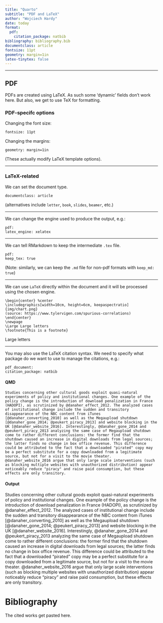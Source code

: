 ```yaml
---
title: "Quarto"
subtitle: "PDF and LaTeX"
author: "Wojciech Hardy"
date: today
format: 
  pdf: 
    citation_package: natbib
bibliography: bibliography.bib
documentclass: article
fontsize: 11pt
geometry: margin=1in
latex-tinytex: false
---
```


------------------------------------------------------------------------

## PDF

PDFs are created using LaTeX. As such some 'dynamic' fields don't work here. But also, we get to use TeX for formatting.

### PDF-specifc options

Changing the font size:

`fontsize: 11pt`

Changing the margins:

`geometry: margin=1in`

(These actually modify LaTeX template options).

------------------------------------------------------------------------

### LaTeX-related

We can set the document type.

`documentclass: article`

(alternatives include `letter`, `book`, `slides`, `beamer`, etc.)

------------------------------------------------------------------------

We can change the engine used to produce the output, e.g.:

`pdf:`\
`latex_engine: xelatex`

------------------------------------------------------------------------

We can tell RMarkdown to keep the intermediate `.tex` file.

`pdf:`\
`keep_tex: true`

(Note: similarly, we can keep the `.md` file for non-pdf formats with `keep_md: true`)

------------------------------------------------------------------------

We can use `LaTeX` directly within the document and it will be processed using the chosen engine.

`\begin{center} %center`\
`\includegraphics[width=10cm, height=6cm, keepaspectratio]{img/chart.png}`\
`(source: https://www.tylervigen.com/spurious-correlations)`\
`\end{center}`\
`\newpage`\
`\Large Large letters`\
`\footnote{This is a footnote}`

```{=tex}
\begin{center} %center
  \includegraphics[width=10cm, height=6cm, keepaspectratio]{../img/chart.png}  
(source: https://www.tylervigen.com/spurious-correlations)
\end{center}
\newpage
```
\Large Large letters \footnote{This is a footnote}

------------------------------------------------------------------------

You may also use the LaTeX citation syntax. We need to specify what package do we want to use to manage the citations, e.g.:

`pdf_document:`\
`citation_package: natbib`

::: panel-tabset
#### QMD

`Studies concerning other cultural goods exploit quasi-natural experiments of policy and institutional changes. One example of the policy change is the introduction of download penalization in France (HADOPI), as scrutinized by @danaher_effect_2012. The analyzed cases of institutional change include the sudden and transitory disappearance of the NBC content from iTunes [@danaher_converting_2010] as well as the Megaupload shutdown [@danaher_gone_2014; @peukert_piracy_2013] and website blocking in the UK [@danaher_website_2016]. Interestingly, @danaher_gone_2014 and @peukert_piracy_2013 analyzing the same case of Megaupload shutdown come to rather different conclusions: the former find that the shutdown caused an increase in digital downloads from legal sources; the latter finds no change in box office revenue. This difference could be attributed to the fact that a downloaded "pirated" copy may be a perfect substitute for a copy downloaded from a legitimate source, but not for a visit to the movie theater. @danaher_website_2016 argue that only large scale interventions (such as blocking multiple websites with unauthorized distribution) appear noticeably reduce "piracy" and raise paid consumption, but these effects are only transitory.`

#### Output

Studies concerning other cultural goods exploit quasi-natural experiments of policy and institutional changes. One example of the policy change is the introduction of download penalization in France (HADOPI), as scrutinized by @danaher_effect_2012. The analyzed cases of institutional change include the sudden and transitory disappearance of the NBC content from iTunes [@danaher_converting_2010] as well as the Megaupload shutdown [@danaher_gone_2014; @peukert_piracy_2013] and website blocking in the UK [@danaher_website_2016]. Interestingly, @danaher_gone_2014 and @peukert_piracy_2013 analyzing the same case of Megaupload shutdown come to rather different conclusions: the former find that the shutdown caused an increase in digital downloads from legal sources; the latter finds no change in box office revenue. This difference could be attributed to the fact that a downloaded "pirated" copy may be a perfect substitute for a copy downloaded from a legitimate source, but not for a visit to the movie theater. @danaher_website_2016 argue that only large scale interventions (such as blocking multiple websites with unauthorized distribution) appear noticeably reduce "piracy" and raise paid consumption, but these effects are only transitory.
:::

# Bibliography

The cited works get pasted here.
